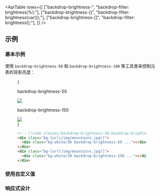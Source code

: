 

<ApiTable
  rows={[
    ["backdrop-brightness-<number>", "backdrop-filter: brightness(<number>%);"],
    ["backdrop-brightness-(<custom-property>)", "backdrop-filter: brightness(var(<custom-property>));"],
    ["backdrop-brightness-[<value>]", "backdrop-filter: brightness(<value>);"],
  ]}
/>

## 示例

### 基本示例

使用 `backdrop-brightness-50` 和 `backdrop-brightness-100` 等工具类来控制元素的背影亮度：

<Figure>

<Example padding={false}>
  {
    <div className="flex scroll-p-8 justify-start overflow-scroll sm:block sm:overflow-visible">
      <div className="flex shrink-0 items-center justify-around gap-6 p-8 font-mono font-bold sm:gap-4">
        <div className="flex shrink-0 flex-col items-center">
          <p className="mb-3 text-center font-mono text-xs font-medium text-gray-500 dark:text-gray-400">
            backdrop-brightness-50
          </p>
          <div className="relative">
            <div className="absolute inset-6 size-20 bg-white/30 backdrop-brightness-50"></div>
            <img
              className="h-32 w-32 rounded-lg object-cover"
              src="https://images.unsplash.com/photo-1554629947-334ff61d85dc?ixid=MnwxMjA3fDB8MHxwaG90by1wYWdlfHx8fGVufDB8fHx8&ixlib=rb-1.2.1&auto=format&fit=crop&w=1000&h=1000&q=90"
            />
            <div className="absolute inset-0 rounded-lg ring-1 ring-black/10 ring-inset"></div>
          </div>
        </div>
        <div className="flex shrink-0 flex-col items-center">
          <p className="mb-3 text-center font-mono text-xs font-medium text-gray-500 dark:text-gray-400">
            backdrop-brightness-150
          </p>
          <div className="relative">
            <div className="absolute inset-6 size-20 bg-white/30 backdrop-brightness-150"></div>
            <img
              className="h-32 w-32 rounded-lg object-cover"
              src="https://images.unsplash.com/photo-1554629947-334ff61d85dc?ixid=MnwxMjA3fDB8MHxwaG90by1wYWdlfHx8fGVufDB8fHx8&ixlib=rb-1.2.1&auto=format&fit=crop&w=1000&h=1000&q=90"
            />
            <div className="absolute inset-0 rounded-lg ring-1 ring-black/10 ring-inset"></div>
          </div>
        </div>
      </div>
    </div>
  }
</Example>

```html
<!-- [!code classes:backdrop-brightness-50,backdrop-brightness-150] -->
<div class="bg-[url(/img/mountains.jpg)]">
  <div class="bg-white/30 backdrop-brightness-50 ..."></div>
</div>
<div class="bg-[url(/img/mountains.jpg)]">
  <div class="bg-white/30 backdrop-brightness-150 ..."></div>
</div>
```

</Figure>

### 使用自定义值

<UsingACustomValue utility="backdrop-brightness" value="1.75" name="背影亮度" />

### 响应式设计

<ResponsiveDesign
  property="backdrop-filter: brightness()"
  defaultClass="backdrop-brightness-110"
  featuredClass="backdrop-brightness-150"
/>